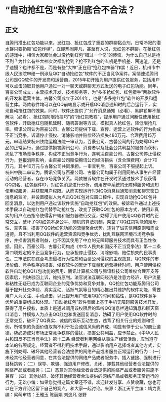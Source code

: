 # “自动抢红包”软件到底合不合法？
## 正文
自腾讯推出红包功能以来，发红包、抢红包成了重要的群聊黏合剂，日常冷寂的潜水群只要扔颗“红包炸弹”，立即热闹非凡，甚至有人说，无红包不群聊。在抢红包的游戏中，相信大家都体会过没抢到红包“错过一个亿”的懊恼。为什么自己总是抢不到？为什么有些大神次次都能抢到？抢不到红包的玄机是手机差、网速渣，还是手速慢？也许都不是，而是有些“大神”正在用“抢红包神器”作祟！近日，杭州市中级人民法院审结一例涉及QQ“自动抢红包”软件的不正当竞争案件。案情速递腾讯公司是QQ软件的开发商和运营商，2015年初开始为用户提供红包服务，包括用户可以点击领取其他用户通过一对一聊天或群聊天方式发送的电子红包功能。同年，百豪公司成立，主营技术开发、技术服务等，为“多多抢红包、红包猎手”两款软件的开发和运营主体。古馨公司成立于2014年，也是“多多抢红包”软件的开发和运营主体。两款软件均可以在QQ前端显示或开启QQ消息通知时的后台运行下，实现自动抢红包的效果。同时，软件还提供了“允许消息通知（必看）、黑屏锁屏不抢解决（必看）、抢红包防限抢技巧”的“抢红包教程”，提示用户通过间断性使用抢红包软件，开启抢红包随机延时、随机答谢等方式，模拟真人抢红包，降低限抢几率。腾讯公司认为百豪公司、古馨公司提供下载、宣传、运营上述软件的行为构成不正当竞争，诉请停止侵权、消除影响并赔偿经济损失480万元、合理费用15万元。审理结果杭州铁路运输法院一审认为，百豪公司、古馨公司的行为妨碍QQ产品的正常运行，通过提供损害腾讯公司、消费者以及社会公共利益的服务而获利，扰乱了市场竞争秩序，构成不正当竞争行为，遂判决百豪公司、古馨公司停止侵权行为，登报消除影响，由百豪公司赔偿腾讯公司经济损失（含合理费用）合计70万元，其中10万元与古馨公司共同承担。一审宣判后，百豪公司不服提起上诉。杭州中院二审认为，腾讯公司与百豪公司、古馨公司均属于利用网络从事生产经营活动的经营者，存在市场竞争关系。两款被诉软件在开发时系通过技术手段获得QQ包名、红包组件ID，对红包消息进行分析，调用安卓系统的无障碍服务和通知使用权服务，并获取用户权限。从而实现运行时对QQ消息栏通知消息和聊天窗口消息的监听，并设置模拟人为点击QQ红包对应窗口控件，实现自动抢QQ红包并回复消息，以达到用户通过该软件实施“自动抢红包”的效果。被诉软件通过上述技术手段以自动抢红包代替手动抢红包，改变了获取QQ红包的原本方式，使用非真实的用户点击指令使得客户端和服务器进行交互，妨碍了用户使用QQ软件时的正常交互，破坏了QQ红包本身公平、随机的算法机制，架空了QQ红包功能的娱乐性、真实性，损害了QQ抢红包功能的流量聚合优势，违背了诚实信用原则和商业道德。且不当利用QQ软件的运营资源和竞争优势，扰乱互联网环境市场竞争秩序，并损害消费者利益，也不因其使用了中立的无障碍服务技术而具有正当性依据。因此，百豪公司、古馨公司构成《中华人民共和国反不正当竞争法》第十二条第四项规定的不正当竞争行为，应承担停止侵权、消除影响、赔偿损失的民事责任。二审法院在综合考虑侵权行为性质和百豪公司侵权的主观故意、QQ软件的市场价值、竞争秩序的损害、侵权软件的累计下载量和运营持续时间、用户使用侵权软件自动抢QQ红包功能的费用、腾讯计算机公司与腾讯科技公司维权合理开支等因素后，判决驳回上诉，维持原判。法官说法互联网经济是注意力经济，用户流量和粘性无疑已成为互联网企业的竞争优势和竞争对象。QQ抢红包功能系腾讯公司基于提升社交体验、真实互动、活跃气氛等目的精心推出并维护的软件功能，需要用户人为关注、手动点击，以此提升用户使用QQ的时间和黏性，是QQ软件竞争优势的重要组成和体现。“自动抢红包”软件表面上基于手机无障碍服务技术开发，获得了用户授权，本质上是通过调用该权限后的监听QQ消息栏通知消息和聊天窗口消息，并模拟人为点击QQ红包和发送回复消息，妨碍了用户使用QQ软件时的正常交互，破坏了QQ真实、诚信的娱乐互动生态，违背了相关行业的规则和惯例，所带来的负面价值取向不利于社会诚信风尚的养成，明显有悖于公认的商业道德，势必造成对市场正常竞争秩序的侵扰，损害公共利益，应予禁止。《中华人民共和国反不正当竞争法》第十二条 经营者利用网络从事生产经营活动，应当遵守本法的各项规定。经营者不得利用技术手段，通过影响用户选择或者其他方式，实施下列妨碍、破坏其他经营者合法提供的网络产品或者服务正常运行的行为：（一）未经其他经营者同意，在其合法提供的网络产品或者服务中，插入链接、强制进行目标跳转；（二）误导、欺骗、强迫用户修改、关闭、卸载其他经营者合法提供的网络产品或者服务；（三）恶意对其他经营者合法提供的网络产品或者服务实施不兼容；（四）其他妨碍、破坏其他经营者合法提供的网络产品或者服务正常运行的行为。无讼小编：如果您觉得这篇文章还不错，欢迎转发分享、点赞收藏，您也可以在下方评论区留下自己的观点，和大家一起讨论。来源：浙江天平主编：靖力责编：梁萌审核：王雅玉 陈丽娟 刘逸凡 张野